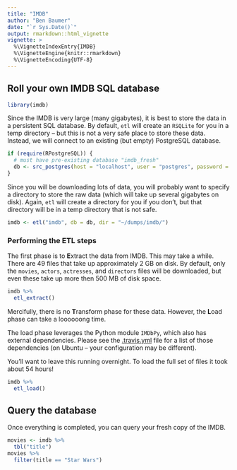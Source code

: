 ```yaml
---
title: "IMDB"
author: "Ben Baumer"
date: "`r Sys.Date()`"
output: rmarkdown::html_vignette
vignette: >
  %\VignetteIndexEntry{IMDB}
  %\VignetteEngine{knitr::rmarkdown}
  %\VignetteEncoding{UTF-8}
---
```


## Roll your own IMDB SQL database

```r
library(imdb)
```

Since the IMDB is very large (many gigabytes), it is best to store the data in a persistent SQL database. By default, `etl` will create an `RSQLite` for you in a temp directory -- but this is not a very safe place to store these data. Instead, we will connect to an existing (but empty) PostgreSQL database. 

```r
if (require(RPostgreSQL)) {
  # must have pre-existing database "imdb_fresh"
  db <- src_postgres(host = "localhost", user = "postgres", password = "postgres", dbname = "imdb")
}
```

Since you will be downloading lots of data, you will probably want to specify a directory to store the raw data (which will take up several gigabytes on disk). Again, `etl` will create a directory for you if you don't, but that directory will be in a temp directory that is not safe. 

```r
imdb <- etl("imdb", db = db, dir = "~/dumps/imdb/")
```

### Performing the ETL steps

The first phase is to **E**xtract the data from IMDB. This may take a while. There are 49 files that take up approximately 2 GB on disk. By default, only the `movies`, `actors`, `actresses`, and `directors` files will be downloaded, but even these take up more then 500 MB of disk space. 

```r
imdb %>%
  etl_extract()
```

Mercifully, there is no **T**ransform phase for these data. However, the **L**oad phase can take a loooooong time. 

The load phase leverages the Python module `IMDbPy`, which also has external dependencies. Please see the [.travis.yml](https://github.com/beanumber/imdb/blob/master/.travis.yml) file for a list of those dependencies (on Ubuntu -- your configuration may be different). 

You'll want to leave this running overnight. To load the full set of files it took about 54 hours!

```r
imdb %>%
  etl_load()
```

## Query the database

Once everything is completed, you can query your fresh copy of the IMDB.

```r
movies <- imdb %>%
  tbl("title")
movies %>%
  filter(title == "Star Wars")
```

